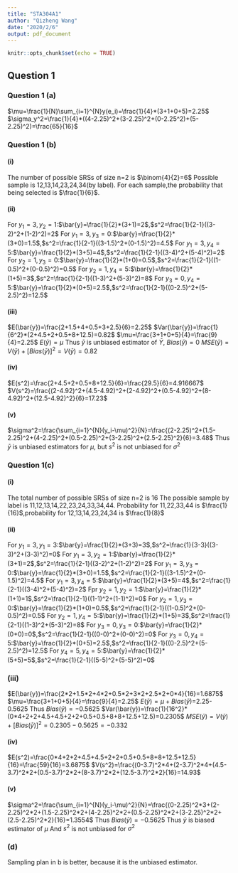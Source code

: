 ```yaml
---
title: "STA304A1"
author: "Qizheng Wang"
date: "2020/2/6"
output: pdf_document
---
```


```r
knitr::opts_chunk$set(echo = TRUE)
```

## Question 1
### Question 1 (a)
$\mu=\frac{1}{N}\sum_{i=1}^{N}y(e_i)=\frac{1}{4}*(3+1+0+5)=2.25$\newline
$\sigma_y^2=\frac{1}{4}*((4-2.25)^2+(3-2.25)^2+(0-2.25^2)+(5-2.25)^2)=\frac{65}{16}$\newline

### Question 1 (b)
#### (i) 
The number of possible SRSs of size n=2 is $\binom{4}{2}=6$\newline
Possible sample is 12,13,14,23,24,34(by label).\newline
For each sample,the probability that being selected is $\frac{1}{6}$.

#### (ii)
For $y_1=3,y_2=1$:$\bar{y}=\frac{1}{2}*(3+1)=2$,$s^2=\frac{1}{2-1}((3-2)^2+(1-2)^2)=2$\newline
For $y_1=3,y_3=0$:$\bar{y}=\frac{1}{2}*(3+0)=1.5$,$s^2=\frac{1}{2-1}((3-1.5)^2+(0-1.5)^2)=4.5$\newline
For $y_1=3,y_4=5$:$\bar{y}=\frac{1}{2}*(3+5)=4$,$s^2=\frac{1}{2-1}((3-4)^2+(5-4)^2)=2$\newline
For $y_2=1,y_3=0$:$\bar{y}=\frac{1}{2}*(1+0)=0.5$,$s^2=\frac{1}{2-1}((1-0.5)^2+(0-0.5)^2)=0.5$\newline
For $y_2=1,y_4=5$:$\bar{y}=\frac{1}{2}*(1+5)=3$,$s^2=\frac{1}{2-1}((1-3)^2+(5-3)^2)=8$\newline
For $y_3=0,y_4=5$:$\bar{y}=\frac{1}{2}*(0+5)=2.5$,$s^2=\frac{1}{2-1}((0-2.5)^2+(5-2.5)^2)=12.5$\newline


#### (iii)
$E(\bar{y})=\frac{2+1.5+4+0.5+3+2.5}{6}=2.25$\newline
$Var(\bar{y})=\frac{1}{6^2}*(2+4.5+2+0.5+8+12.5)=0.82$\newline
$\mu=\frac{3+1+0+5}{4}=\frac{9}{4}=2.25$\newline
$E(\bar{y})=\mu$\newline
Thus $\bar{y}$ is unbiased estimator of $\bar{Y}$, \newline
$Bias(\bar{y})=0$\newline
$MSE(\bar{y})=V(\bar{y})+[Bias(\bar{y})]^2=V(\bar{y})=0.82$

#### (iv)
$E(s^2)=\frac{2+4.5+2+0.5+8+12.5}{6}=\frac{29.5}{6}=4.916667$\newline
$V(s^2)=\frac{(2-4.92)^2+(4.5-4.92)^2+(2-4.92)^2+(0.5-4.92)^2+(8-4.92)^2+(12.5-4.92)^2}{6}=17.23$\newline

#### (v)
$\sigma^2=\frac{\sum_{i=1}^{N}(y_i-\mu)^2}{N}=\frac{(2-2.25)^2+(1.5-2.25)^2+(4-2.25)^2+(0.5-2.25)^2+(3-2.25)^2+(2.5-2.25)^2}{6}=3.48$\newline
Thus $\bar{y}$ is unbiased estimators for $\mu$, but $s^2$ is not unbiased for $\sigma^2$\newline

### Question 1(c)
#### (i)
The total number of possible SRSs of size n=2 is 16
The possible sample by label is 11,12,13,14,22,23,24,33,34,44.
Probability for 11,22,33,44 is $\frac{1}{16}$,probability for 12,13,14,23,24,34 is $\frac{1}{8}$

#### (ii)
For $y_1=3,y_1=3$:$\bar{y}=\frac{1}{2}*(3+3)=3$,$s^2=\frac{1}{3-3}((3-3)^2+(3-3)^2)=0$\newline
For $y_1=3,y_2=1$:$\bar{y}=\frac{1}{2}*(3+1)=2$,$s^2=\frac{1}{2-1}((3-2)^2+(1-2)^2)=2$\newline
For $y_1=3,y_3=0$:$\bar{y}=\frac{1}{2}*(3+0)=1.5$,$s^2=\frac{1}{2-1}((3-1.5)^2+(0-1.5)^2)=4.5$\newline
For $y_1=3,y_4=5$:$\bar{y}=\frac{1}{2}*(3+5)=4$,$s^2=\frac{1}{2-1}((3-4)^2+(5-4)^2)=2$\newline
Fpr $y_2=1,y_2=1$:$\bar{y}=\frac{1}{2}*(1+1)=1$,$s^2=\frac{1}{2-1}((1-1)^2+(1-1)^2)=0$\newline
For $y_2=1,y_3=0$:$\bar{y}=\frac{1}{2}*(1+0)=0.5$,$s^2=\frac{1}{2-1}((1-0.5)^2+(0-0.5)^2)=0.5$\newline
For $y_2=1,y_4=5$:$\bar{y}=\frac{1}{2}*(1+5)=3$,$s^2=\frac{1}{2-1}((1-3)^2+(5-3)^2)=8$\newline
For $y_3=0,y_3=0$:$\bar{y}=\frac{1}{2}*(0+0)=0$,$s^2=\frac{1}{2-1}((0-0)^2+(0-0)^2)=0$\newline
For $y_3=0,y_4=5$:$\bar{y}=\frac{1}{2}*(0+5)=2.5$,$s^2=\frac{1}{2-1}((0-2.5)^2+(5-2.5)^2)=12.5$\newline
For $y_4=5,y_4=5$:$\bar{y}=\frac{1}{2}*(5+5)=5$,$s^2=\frac{1}{2-1}((5-5)^2+(5-5)^2)=0$\newline

### (iii)
$E(\bar{y})=\frac{2*2+1.5*2+4*2+0.5*2+3*2+2.5*2+0*4}{16}=1.6875$\newline
$\mu=\frac{3+1+0+5}{4}=\frac{9}{4}=2.25$\newline
$E(\bar{y})=\mu+Bias(\bar{y})$=2.25-0.5625\newline
Thus $Bias(\bar{y})=-0.5625$\newline
$Var(\bar{y})=\frac{1}{16^2}*(0*4+2+2+4.5+4.5+2+2+0.5+0.5+8+8+12.5+12.5)=0.2305$\newline
$MSE(\bar{y})=V(\bar{y})+[Bias(\bar{y})]^2=0.2305-0.5625=-0.332$

#### (iv)
$E(s^2)=\frac{0*4+2+2+4.5+4.5+2+2+0.5+0.5+8+8+12.5+12.5}{16}=\frac{59}{16}=3.6875$\newline
$V(s^2)=\frac{(0-3.7)^2*4+(2-3.7)^2*4+(4.5-3.7)^2*2+(0.5-3.7)^2*2+(8-3.7)^2*2+(12.5-3.7)^2*2}{16}=14.93$\newline

#### (v)
$\sigma^2=\frac{\sum_{i=1}^{N}(y_i-\mu)^2}{N}=\frac{(0-2.25)^2*3+(2-2.25)^2*2+(1.5-2.25)^2*2+(4-2.25)^2*2+(0.5-2.25)^2*2+(3-2.25)^2*2+(2.5-2.25)^2*2}{16}=1.3554$\newline
Thus $Bias(\bar{y})=-0.5625$\newline
Thus $\bar{y}$ is biased estimator of $\mu$ \newline
And $s^2$ is not unbiased for $\sigma^2$\newline

### (d)
Sampling plan in b is better, because it is the unbiased estimator.
